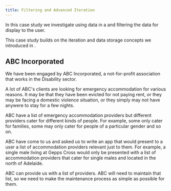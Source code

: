 ```yaml
---
title: Filtering and Advanced Iteration
---
```


In this case study we investigate using data in a <DisplayGlossaryItem item='datablock' /> and filtering the data
for display to the user.

This case study builds on the iteration and data storage concepts we introduced in <DisplayChapter chapter='chapter_05' />.

## ABC Incorporated

We have been engaged by ABC Incorporated, a not-for-profit association that works in the 
Disability sector.

A lot of ABC's clients are looking for emergency accommodation for various reasons.  It may be
that they have been evicted for not paying rent, or they may be facing a domestic violence
situation, or they simply may not have anywere to stay for a few nights.

ABC have a list of emergency accommodation providers but different providers cater for different
kinds of people.  For example, some only cater for families, some may only cater for people
of a particular gender and so on.

ABC have come to us and asked us to write an app that would present to a user
a list of accommodation providers relevant just to them.  For example, a single
male living at Gepps Cross would only be presented with a list of accommodation providers
that cater for single males and located in the north of Adelaide.

ABC can provide us with a list of providers.  ABC will need to maintain that list, so
we need to make the maintenance process as simple as possible for them.

<DocCardList />